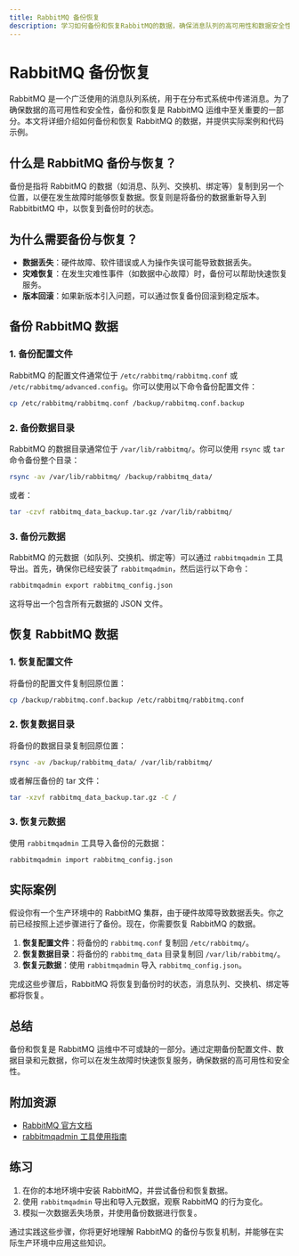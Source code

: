 ```yaml
---
title: RabbitMQ 备份恢复
description: 学习如何备份和恢复RabbitMQ的数据，确保消息队列的高可用性和数据安全性。
---
```


# RabbitMQ 备份恢复

RabbitMQ 是一个广泛使用的消息队列系统，用于在分布式系统中传递消息。为了确保数据的高可用性和安全性，备份和恢复是 RabbitMQ 运维中至关重要的一部分。本文将详细介绍如何备份和恢复 RabbitMQ 的数据，并提供实际案例和代码示例。

## 什么是 RabbitMQ 备份与恢复？

备份是指将 RabbitMQ 的数据（如消息、队列、交换机、绑定等）复制到另一个位置，以便在发生故障时能够恢复数据。恢复则是将备份的数据重新导入到 RabbitbitMQ 中，以恢复到备份时的状态。

## 为什么需要备份与恢复？

- **数据丢失**：硬件故障、软件错误或人为操作失误可能导致数据丢失。
- **灾难恢复**：在发生灾难性事件（如数据中心故障）时，备份可以帮助快速恢复服务。
- **版本回滚**：如果新版本引入问题，可以通过恢复备份回滚到稳定版本。

## 备份 RabbitMQ 数据

### 1. 备份配置文件

RabbitMQ 的配置文件通常位于 `/etc/rabbitmq/rabbitmq.conf` 或 `/etc/rabbitmq/advanced.config`。你可以使用以下命令备份配置文件：

```bash
cp /etc/rabbitmq/rabbitmq.conf /backup/rabbitmq.conf.backup
```

### 2. 备份数据目录

RabbitMQ 的数据目录通常位于 `/var/lib/rabbitmq/`。你可以使用 `rsync` 或 `tar` 命令备份整个目录：

```bash
rsync -av /var/lib/rabbitmq/ /backup/rabbitmq_data/
```

或者：

```bash
tar -czvf rabbitmq_data_backup.tar.gz /var/lib/rabbitmq/
```

### 3. 备份元数据

RabbitMQ 的元数据（如队列、交换机、绑定等）可以通过 `rabbitmqadmin` 工具导出。首先，确保你已经安装了 `rabbitmqadmin`，然后运行以下命令：

```bash
rabbitmqadmin export rabbitmq_config.json
```

这将导出一个包含所有元数据的 JSON 文件。

## 恢复 RabbitMQ 数据

### 1. 恢复配置文件

将备份的配置文件复制回原位置：

```bash
cp /backup/rabbitmq.conf.backup /etc/rabbitmq/rabbitmq.conf
```

### 2. 恢复数据目录

将备份的数据目录复制回原位置：

```bash
rsync -av /backup/rabbitmq_data/ /var/lib/rabbitmq/
```

或者解压备份的 tar 文件：

```bash
tar -xzvf rabbitmq_data_backup.tar.gz -C /
```

### 3. 恢复元数据

使用 `rabbitmqadmin` 工具导入备份的元数据：

```bash
rabbitmqadmin import rabbitmq_config.json
```

## 实际案例

假设你有一个生产环境中的 RabbitMQ 集群，由于硬件故障导致数据丢失。你之前已经按照上述步骤进行了备份。现在，你需要恢复 RabbitMQ 的数据。

1. **恢复配置文件**：将备份的 `rabbitmq.conf` 复制回 `/etc/rabbitmq/`。
2. **恢复数据目录**：将备份的 `rabbitmq_data` 目录复制回 `/var/lib/rabbitmq/`。
3. **恢复元数据**：使用 `rabbitmqadmin` 导入 `rabbitmq_config.json`。

完成这些步骤后，RabbitMQ 将恢复到备份时的状态，消息队列、交换机、绑定等都将恢复。

## 总结

备份和恢复是 RabbitMQ 运维中不可或缺的一部分。通过定期备份配置文件、数据目录和元数据，你可以在发生故障时快速恢复服务，确保数据的高可用性和安全性。

## 附加资源

- [RabbitMQ 官方文档](https://www.rabbitmq.com/documentation.html)
- [rabbitmqadmin 工具使用指南](https://www.rabbitmq.com/management-cli.html)

## 练习

1. 在你的本地环境中安装 RabbitMQ，并尝试备份和恢复数据。
2. 使用 `rabbitmqadmin` 导出和导入元数据，观察 RabbitMQ 的行为变化。
3. 模拟一次数据丢失场景，并使用备份数据进行恢复。

通过实践这些步骤，你将更好地理解 RabbitMQ 的备份与恢复机制，并能够在实际生产环境中应用这些知识。